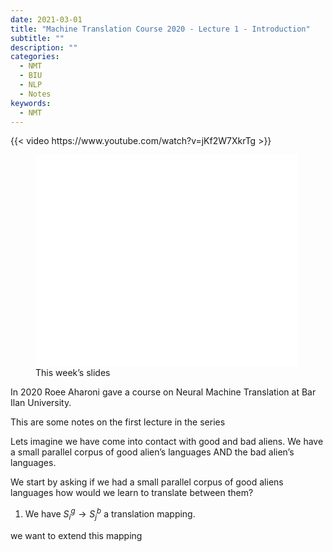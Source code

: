 ```yaml
---
date: 2021-03-01
title: "Machine Translation Course 2020 - Lecture 1 - Introduction"
subtitle: ""
description: ""
categories: 
  - NMT
  - BIU 
  - NLP 
  - Notes
keywords:
  - NMT
---
```

<!--
![course banner](/images/Course-Logo-1-3.webp){.column-margin .nolightbox}
-->

::: {#vid-01 .column-margin}
{{< video https://www.youtube.com/watch?v=jKf2W7XkrTg >}}
:::

::: {#fig-slide-deck .column-margin group="slides"}
![This week's slides](slides.pdf){width="420px" height="340px" style="@page {size: 16in 9in;  margin: 0;}" group="slides"}
:::


In 2020 Roee Aharoni gave a course on Neural Machine Translation at Bar Ilan University. 

This are some notes on the first lecture in the series

Lets imagine we have come into contact with good and bad aliens. We have a small parallel corpus of good alien's languages AND the bad alien's languages.

We start by asking if we had a small parallel corpus of good aliens languages how would we learn to translate between them?

1. We have $S^g_i \to S^b_j$ a translation mapping.

we want to extend this mapping 





